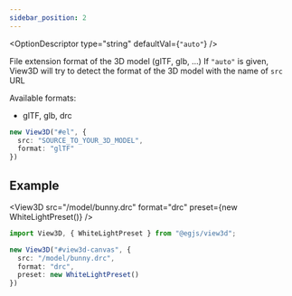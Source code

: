 ```yaml
---
sidebar_position: 2
---
```



<OptionDescriptor type="string" defaultVal={`"auto"`} />

File extension format of the 3D model (glTF, glb, ...)
If `"auto"` is given, View3D will try to detect the format of the 3D model with the name of `src` URL

Available formats:
- glTF, glb, drc

```ts
new View3D("#el", {
  src: "SOURCE_TO_YOUR_3D_MODEL",
  format: "glTF"
})
```

## Example
<View3D src="/model/bunny.drc" format="drc" preset={new WhiteLightPreset()} />

```ts
import View3D, { WhiteLightPreset } from "@egjs/view3d";

new View3D("#view3d-canvas", {
  src: "/model/bunny.drc",
  format: "drc",
  preset: new WhiteLightPreset()
})
```
